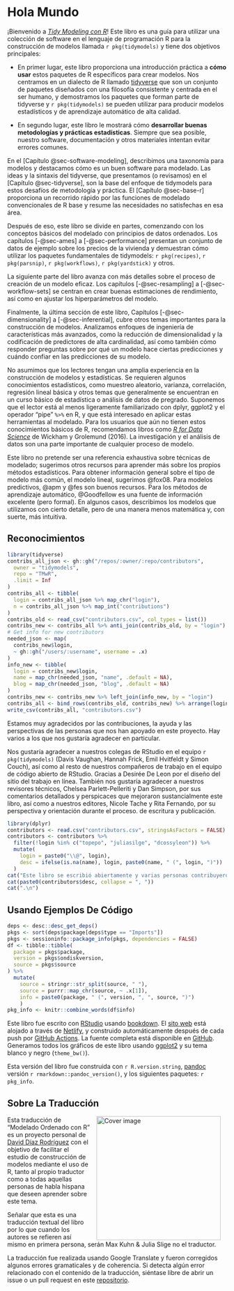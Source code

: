 # Hola Mundo {.unnumbered}

¡Bienvenido a [*Tidy Modeling con R*](https://amzn.to/35Hn96s)! Este libro es una guía para utilizar una colección de software en el lenguaje de programación R para la construcción de modelos llamada `r pkg(tidymodels)` y tiene dos objetivos principales:

-   En primer lugar, este libro proporciona una introducción práctica a **cómo usar** estos paquetes de R específicos para crear modelos. Nos centramos en un dialecto de R llamado [tidyverse](https://www.tidyverse.org/) que son un conjunto de paquetes diseñados con una filosofía consistente y centrada en el ser humano, y demostramos los paquetes que forman parte de tidyverse y `r pkg(tidymodels)` se pueden utilizar para producir modelos estadísticos y de aprendizaje automático de alta calidad.

-   En segundo lugar, este libro le mostrará cómo **desarrollar buenas metodologías y prácticas estadísticas**. Siempre que sea posible, nuestro software, documentación y otros materiales intentan evitar errores comunes.

En el [Capítulo @sec-software-modeling], describimos una taxonomía para modelos y destacamos cómo es un buen software para modelado. Las ideas y la sintaxis del tidyverse, que presentamos (o revisamos) en el [Capítulo @sec-tidyverse], son la base del enfoque de tidymodels para estos desafíos de metodología y práctica. El [Capítulo @sec-base-r] proporciona un recorrido rápido por las funciones de modelado convencionales de R base y resume las necesidades no satisfechas en esa área.

Después de eso, este libro se divide en partes, comenzando con los conceptos básicos del modelado con principios de datos ordenados. Los capítulos [-@sec-ames] a [-@sec-performance] presentan un conjunto de datos de ejemplo sobre los precios de la vivienda y demuestran cómo utilizar los paquetes fundamentales de tidymodels: `r pkg(recipes)`, `r pkg(parsnip)`, `r pkg(workflows)`, `r pkg(yardstick)` y otros.

La siguiente parte del libro avanza con más detalles sobre el proceso de creación de un modelo eficaz. Los capítulos [-@sec-resampling] a [-@sec-workflow-sets] se centran en crear buenas estimaciones de rendimiento, así como en ajustar los hiperparámetros del modelo.

Finalmente, la última sección de este libro, Capítulos [-@sec-dimensionality] a [-@sec-inferential], cubre otros temas importantes para la construcción de modelos. Analizamos enfoques de ingeniería de características más avanzados, como la reducción de dimensionalidad y la codificación de predictores de alta cardinalidad, así como también cómo responder preguntas sobre por qué un modelo hace ciertas predicciones y cuándo confiar en las predicciones de su modelo.

No asumimos que los lectores tengan una amplia experiencia en la construcción de modelos y estadísticas. Se requieren algunos conocimientos estadísticos, como muestreo aleatorio, varianza, correlación, regresión lineal básica y otros temas que generalmente se encuentran en un curso básico de estadística o análisis de datos de pregrado. Suponemos que el lector está al menos ligeramente familiarizado con dplyr, ggplot2 y el operador "pipe" `%>%` en R, y que está interesado en aplicar estas herramientas al modelado. Para los usuarios que aún no tienen estos conocimientos básicos de R, recomendamos libros como [*R for Data Science*](https://r4ds.had.co.nz/) de Wickham y Grolemund (2016). La investigación y el análisis de datos son una parte importante de cualquier proceso de modelo.

Este libro no pretende ser una referencia exhaustiva sobre técnicas de modelado; sugerimos otros recursos para aprender más sobre los propios métodos estadísticos. Para obtener información general sobre el tipo de modelo más común, el modelo lineal, sugerimos @fox08. Para modelos predictivos, @apm y @fes son buenos recursos. Para los métodos de aprendizaje automático, @Goodfellow es una fuente de información excelente (pero formal). En algunos casos, describimos los modelos que utilizamos con cierto detalle, pero de una manera menos matemática y, con suerte, más intuitiva.

## Reconocimientos {.unnumbered}

```r
library(tidyverse)
contribs_all_json <- gh::gh("/repos/:owner/:repo/contributors",
  owner = "tidymodels",
  repo = "TMwR",
  .limit = Inf
)
contribs_all <- tibble(
  login = contribs_all_json %>% map_chr("login"),
  n = contribs_all_json %>% map_int("contributions")
)
contribs_old <- read_csv("contributors.csv", col_types = list())
contribs_new <- contribs_all %>% anti_join(contribs_old, by = "login")
# Get info for new contributors
needed_json <- map(
  contribs_new$login, 
  ~ gh::gh("/users/:username", username = .x)
)
info_new <- tibble(
  login = contribs_new$login,
  name = map_chr(needed_json, "name", .default = NA),
  blog = map_chr(needed_json, "blog", .default = NA)
)
contribs_new <- contribs_new %>% left_join(info_new, by = "login")
contribs_all <- bind_rows(contribs_old, contribs_new) %>% arrange(login)
write_csv(contribs_all, "contributors.csv")
```

Estamos muy agradecidos por las contribuciones, la ayuda y las perspectivas de las personas que nos han apoyado en este proyecto. Hay varios a los que nos gustaría agradecer en particular.

Nos gustaría agradecer a nuestros colegas de RStudio en el equipo `r pkg(tidymodels)` (Davis Vaughan, Hannah Frick, Emil Hvitfeldt y Simon Couch), así como al resto de nuestros compañeros de trabajo en el equipo de código abierto de RStudio. Gracias a Desirée De Leon por el diseño del sitio del trabajo en línea. También nos gustaría agradecer a nuestros revisores técnicos, Chelsea Parlett-Pelleriti y Dan Simpson, por sus comentarios detallados y perspicaces que mejoraron sustancialmente este libro, así como a nuestros editores, Nicole Tache y Rita Fernando, por su perspectiva y orientación durante el proceso. de escritura y publicación.

```r
library(dplyr)
contributors <- read.csv("contributors.csv", stringsAsFactors = FALSE)
contributors <- contributors %>% 
  filter(!login %in% c("topepo", "juliasilge", "dcossyleon")) %>% 
  mutate(
    login = paste0("\\@", login),
    desc = ifelse(is.na(name), login, paste0(name, " (", login, ")"))
  )
cat("Este libro se escribió abiertamente y varias personas contribuyeron a través de solicitudes de extracción o problemas. Un agradecimiento especial para las ", xfun::n2w(nrow(contributors)), " personas que contribuyeron a través de pull requests de GitHub (en orden alfabético por nombre de usuario): ", sep = "")
cat(paste0(contributors$desc, collapse = ", "))
cat(".\n")
```

## Usando Ejemplos De Código {.unnumbered}

```r
deps <- desc::desc_get_deps()
pkgs <- sort(deps$package[deps$type == "Imports"])
pkgs <- sessioninfo::package_info(pkgs, dependencies = FALSE)
df <- tibble::tibble(
  package = pkgs$package,
  version = pkgs$ondiskversion,
  source = pkgs$source
) %>% 
  mutate(
    source = stringr::str_split(source, " "),
    source = purrr::map_chr(source, ~ .x[1]),
    info = paste0(package, " (", version, ", ", source, ")")
    )
pkg_info <- knitr::combine_words(df$info)
```

Este libro fue escrito con [RStudio](http://www.rstudio.com/ide/) usando [bookdown](http://bookdown.org/). El [sito web](https://tmwr.org) está alojado a través de [Netlify](http://netlify.com/), y construido automáticamente después de cada push por [GitHub Actions](https://help.github.com/actions). La fuente completa está disponible en [GitHub](https://github.com/tidymodels/TMwR). Generamos todos los gráficos de este libro usando [ggplot2](https://ggplot2.tidyverse.org/) y su tema blanco y negro (`theme_bw()`).

Esta versión del libro fue construida con `r R.version.string`, [pandoc](https://pandoc.org/) versión `r rmarkdown::pandoc_version()`, y los siguientes paquetes: `r pkg_info`.

## Sobre La Traducción

<a href="https://amzn.to/35Hn96s"><img src="logo.png" alt="Cover image" width="285" align="right" style="margin: 0 1em 0 1em"/></a> Esta traducción de "Modelado Ordenado con R" es un proyecto personal de [David Díaz Rodríguez](https://github.com/davidrsch) con el objetivo de facilitar el estudio de construcción de modelos mediante el uso de R, tanto al propio traductor como a todas aquellas personas de habla hispana que deseen aprender sobre este tema.

Señalar que esta es una traducción textual del libro por lo que cuando los autores se refieren así mismo en primera persona, serán Max Kuhn & Julia Slige no el traductor.

La traducción fue realizada usando Google Translate y fueron corregidos algunos errores gramaticales y de coherencia. Si detecta algún error relacionado con el contenido de la traducción, siéntase libre de abrir un issue o un pull request en este [repositorio](https://github.com/davidrsch/TMwRes).
